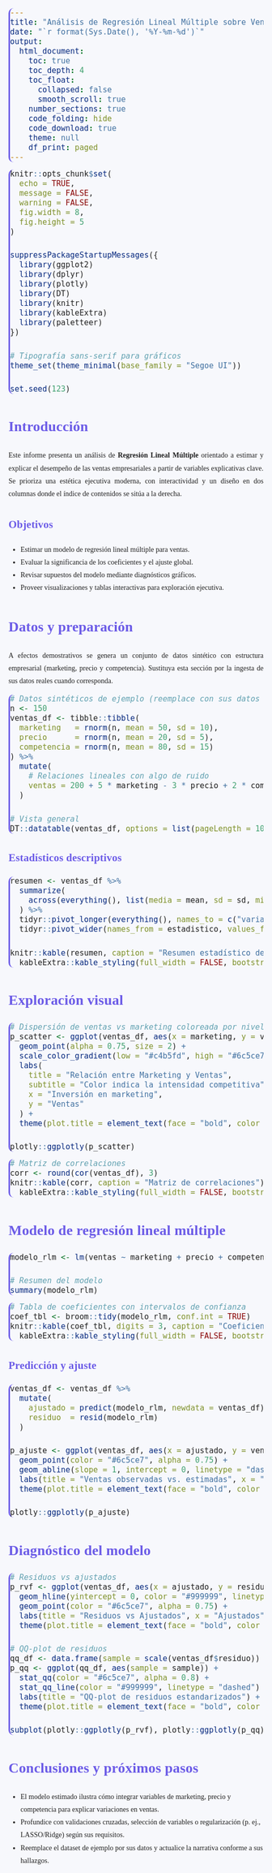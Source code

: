 ```yaml
---
title: "Análisis de Regresión Lineal Múltiple sobre Ventas Empresariales"
date: "`r format(Sys.Date(), '%Y-%m-%d')`"
output:
  html_document:
    toc: true
    toc_depth: 4
    toc_float:
      collapsed: false
      smooth_scroll: true
    number_sections: true
    code_folding: hide
    code_download: true
    theme: null
    df_print: paged
---
```


<style>
:root {
  --accent: #6c5ce7;
  --accent-hover: #5848d6;
  --bg: #f7f8fc;
  --toc-active: #e0e0ff; /* Claude-like soft purple */
  --text: #1f1f1f;
  --muted: #666666;
  --card-bg: #ffffff;
  --shadow: 0 8px 24px rgba(0,0,0,0.06), 0 2px 8px rgba(0,0,0,0.04);
}

html, body {
  background: var(--bg);
  color: var(--text);
  font-family: Georgia, 'Times New Roman', serif; /* Serif formal para el cuerpo */
  line-height: 1.8;
}

p { text-align: justify; }

/* Contenedor principal con Flexbox y TOC a la derecha */
.main-container {
  max-width: 1320px;
  margin: 24px auto;
  padding: 0 16px;
  display: flex;
  flex-direction: row-reverse; /* TOC a la derecha, contenido a la izquierda */
  align-items: flex-start;
  gap: 28px;
}

/* El contenido debe usar todo el ancho disponible */
.toc-content {
  margin-left: 0 !important; /* anula margen de Bootstrap */
  flex: 1 1 auto;
  min-width: 0;
  max-width: 100%;
}

/* Sidebar de TOC estilizado y fijo */
.tocify-wrapper, #TOC {
  width: 300px;
  position: sticky;
  top: 24px;
  align-self: flex-start;
  background: var(--card-bg);
  border: 1px solid #eeeeee;
  border-radius: 12px;
  box-shadow: var(--shadow);
  padding: 16px 16px 16px 16px;
  font-family: 'Segoe UI', system-ui, -apple-system, Roboto, 'Helvetica Neue', Arial, sans-serif; /* Sans para TOC */
}

/* Título personalizado del TOC */
.tocify-wrapper #TOC::before, #TOC::before {
  content: "📋 Índice de Contenidos";
  display: block;
  font-weight: 600;
  font-size: 1.05rem;
  margin: 4px 0 12px;
  color: var(--accent);
  letter-spacing: 0.2px;
}

/* Enlaces del TOC */
.tocify, .tocify ul, .tocify li { list-style: none; }
.tocify a, #TOC a {
  display: block;
  padding: 6px 8px;
  text-decoration: none;
  color: var(--text);
  font-weight: 500;
}

/* Estado activo del TOC */
.tocify .tocify-focus > a,
.tocify .active > a,
.tocify .list-group-item.active,
#TOC .active {
  background: var(--toc-active) !important;
  border-radius: 8px;
}

/* Encabezados y enlaces con acento ejecutivo */
h1, h2, h3, h4, h5, h6 {
  color: var(--accent);
  font-family: Georgia, 'Times New Roman', serif;
  letter-spacing: 0.2px;
}

a, a:visited { color: var(--accent); }
a:hover, a:focus { color: var(--accent-hover); }

/* Tarjetas para secciones de contenido */
.toc-content .section {
  background: var(--card-bg);
  border: 1px solid #eeeeee;
  border-radius: 12px;
  box-shadow: var(--shadow);
  padding: 20px 24px;
  margin: 16px 0 28px 0;
}

/* Mesas y figuras */
.table, table, .kable-table, .dataTable {
  background: var(--card-bg);
  border-radius: 10px;
  overflow: hidden;
  box-shadow: var(--shadow);
}

pre, code { font-size: 0.95rem; }
pre {
  border-left: 3px solid var(--accent);
  border-radius: 10px;
}

/* Tipografía sans para gráficos */
.plotly, .ggplot {
  font-family: 'Segoe UI', system-ui, -apple-system, Roboto, 'Helvetica Neue', Arial, sans-serif;
}

/* Responsive: TOC debajo en pantallas pequeñas */
@media (max-width: 992px) {
  .main-container { flex-direction: column; }
  .tocify-wrapper, #TOC { position: relative; width: 100%; }
}
</style>

```r
knitr::opts_chunk$set(
  echo = TRUE,
  message = FALSE,
  warning = FALSE,
  fig.width = 8,
  fig.height = 5
)

suppressPackageStartupMessages({
  library(ggplot2)
  library(dplyr)
  library(plotly)
  library(DT)
  library(knitr)
  library(kableExtra)
  library(paletteer)
})

# Tipografía sans-serif para gráficos
theme_set(theme_minimal(base_family = "Segoe UI"))

set.seed(123)
```

# Introducción

Este informe presenta un análisis de **Regresión Lineal Múltiple** orientado a estimar y explicar el desempeño de las ventas empresariales a partir de variables explicativas clave. Se prioriza una estética ejecutiva moderna, con interactividad y un diseño en dos columnas donde el índice de contenidos se sitúa a la derecha.

## Objetivos

- Estimar un modelo de regresión lineal múltiple para ventas.
- Evaluar la significancia de los coeficientes y el ajuste global.
- Revisar supuestos del modelo mediante diagnósticos gráficos.
- Proveer visualizaciones y tablas interactivas para exploración ejecutiva.

# Datos y preparación

A efectos demostrativos se genera un conjunto de datos sintético con estructura empresarial (marketing, precio y competencia). Sustituya esta sección por la ingesta de sus datos reales cuando corresponda.

```r
# Datos sintéticos de ejemplo (reemplace con sus datos reales)
n <- 150
ventas_df <- tibble::tibble(
  marketing   = rnorm(n, mean = 50, sd = 10),
  precio      = rnorm(n, mean = 20, sd = 5),
  competencia = rnorm(n, mean = 80, sd = 15)
) %>%
  mutate(
    # Relaciones lineales con algo de ruido
    ventas = 200 + 5 * marketing - 3 * precio + 2 * competencia + rnorm(n, 0, 12)
  )

# Vista general
DT::datatable(ventas_df, options = list(pageLength = 10, scrollX = TRUE))
```

## Estadísticos descriptivos

```r
resumen <- ventas_df %>%
  summarize(
    across(everything(), list(media = mean, sd = sd, min = min, max = max), .names = "{.col}_{.fn}")
  ) %>%
  tidyr::pivot_longer(everything(), names_to = c("variable", "estadistico"), names_sep = "_", values_to = "valor") %>%
  tidyr::pivot_wider(names_from = estadistico, values_from = valor)

knitr::kable(resumen, caption = "Resumen estadístico de variables") %>%
  kableExtra::kable_styling(full_width = FALSE, bootstrap_options = c("striped", "hover"))
```

# Exploración visual

```r
# Dispersión de ventas vs marketing coloreada por nivel de competencia
p_scatter <- ggplot(ventas_df, aes(x = marketing, y = ventas, color = competencia)) +
  geom_point(alpha = 0.75, size = 2) +
  scale_color_gradient(low = "#c4b5fd", high = "#6c5ce7") +
  labs(
    title = "Relación entre Marketing y Ventas",
    subtitle = "Color indica la intensidad competitiva",
    x = "Inversión en marketing",
    y = "Ventas"
  ) +
  theme(plot.title = element_text(face = "bold", color = "#6c5ce7"))

plotly::ggplotly(p_scatter)
```

```r
# Matriz de correlaciones
corr <- round(cor(ventas_df), 3)
knitr::kable(corr, caption = "Matriz de correlaciones") %>%
  kableExtra::kable_styling(full_width = FALSE, bootstrap_options = c("striped", "condensed"))
```

# Modelo de regresión lineal múltiple

```r
modelo_rlm <- lm(ventas ~ marketing + precio + competencia, data = ventas_df)

# Resumen del modelo
summary(modelo_rlm)
```

```r
# Tabla de coeficientes con intervalos de confianza
coef_tbl <- broom::tidy(modelo_rlm, conf.int = TRUE)
knitr::kable(coef_tbl, digits = 3, caption = "Coeficientes del modelo con IC") %>%
  kableExtra::kable_styling(full_width = FALSE, bootstrap_options = c("striped", "hover"))
```

## Predicción y ajuste

```r
ventas_df <- ventas_df %>%
  mutate(
    ajustado = predict(modelo_rlm, newdata = ventas_df),
    residuo  = resid(modelo_rlm)
  )

p_ajuste <- ggplot(ventas_df, aes(x = ajustado, y = ventas)) +
  geom_point(color = "#6c5ce7", alpha = 0.75) +
  geom_abline(slope = 1, intercept = 0, linetype = "dashed", color = "#999999") +
  labs(title = "Ventas observadas vs. estimadas", x = "Estimadas", y = "Observadas") +
  theme(plot.title = element_text(face = "bold", color = "#6c5ce7"))

plotly::ggplotly(p_ajuste)
```

# Diagnóstico del modelo

```r
# Residuos vs ajustados
p_rvf <- ggplot(ventas_df, aes(x = ajustado, y = residuo)) +
  geom_hline(yintercept = 0, color = "#999999", linetype = "dashed") +
  geom_point(color = "#6c5ce7", alpha = 0.75) +
  labs(title = "Residuos vs Ajustados", x = "Ajustados", y = "Residuos") +
  theme(plot.title = element_text(face = "bold", color = "#6c5ce7"))

# QQ-plot de residuos
qq_df <- data.frame(sample = scale(ventas_df$residuo))
p_qq <- ggplot(qq_df, aes(sample = sample)) +
  stat_qq(color = "#6c5ce7", alpha = 0.8) +
  stat_qq_line(color = "#999999", linetype = "dashed") +
  labs(title = "QQ-plot de residuos estandarizados") +
  theme(plot.title = element_text(face = "bold", color = "#6c5ce7"))

subplot(plotly::ggplotly(p_rvf), plotly::ggplotly(p_qq), nrows = 1, margin = 0.08)
```

# Conclusiones y próximos pasos

- El modelo estimado ilustra cómo integrar variables de marketing, precio y competencia para explicar variaciones en ventas.
- Profundice con validaciones cruzadas, selección de variables o regularización (p. ej., LASSO/Ridge) según sus requisitos.
- Reemplace el dataset de ejemplo por sus datos y actualice la narrativa conforme a sus hallazgos.
